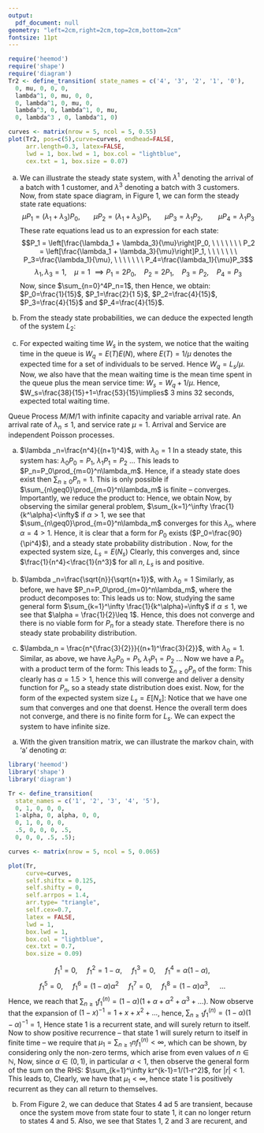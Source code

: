 ```yaml
---
output: 
  pdf_document: null
geometry: "left=2cm,right=2cm,top=2cm,bottom=2cm"
fontsize: 11pt
---
```

\subsection*{Question 1: $M^X/M/1/4$ Queue}

```r
require('heemod')
require('shape')
require('diagram')
Tr2 <- define_transition( state_names = c('4', '3', '2', '1', '0'),
  0, mu, 0, 0, 0, 
  lambda^1, 0, mu, 0, 0, 
  0, lambda^1, 0, mu, 0,  
  lambda^3, 0, lambda^1, 0, mu,
  0, lambda^3 , 0, lambda^1, 0)

curves <- matrix(nrow = 5, ncol = 5, 0.55)
plot(Tr2, pos=c(5),curve=curves, endhead=FALSE,
     arr.length=0.3, latex=FALSE,
     lwd = 1, box.lwd = 1, box.col = "lightblue",
     cex.txt = 1, box.size = 0.07)
```
\begin{figure}
\caption{$M^X/M/1/4$, with $\lambda^1$ and $\lambda^3$ arrivals. See Annex A for R Code.}
\end{figure}
a) We can illustrate the steady state system, with $\lambda^1$ denoting the arrival of a batch with 1 customer, and $\lambda^3$ denoting a batch with 3 customers. \textit{These are not indicies, but a limit of the software.} \newline
Now, from state space diagram, in Figure 1, we can form the steady state rate equations:
$$\mu P_1 = (\lambda_1+\lambda_3)P_0, \ \ \ \ \ \ \
\mu P_2 = (\lambda_1+\lambda_3)P_1, \ \ \ \ \ \ \
\mu P_3 = \lambda_1 P_2, \ \ \ \ \ \ \ \
\mu P_4 = \lambda_1 P_3
$$
These rate equations lead us to an expression for each state: 
$$P_1 = \left[\frac{\lambda_1 + \lambda_3}{\mu}\right]P_0, \ \ \ \ \ \ \ 
P_2 = \left[\frac{\lambda_1 + \lambda_3}{\mu}\right]P_1, \ \ \ \ \ \ \
P_3=\frac{\lambda_1}{\mu}, \ \ \ \ \ \ \  
P_4=\frac{\lambda_1}{\mu}P_3$$
$$ \lambda_1, \lambda_3=1, \ \ \ \  \mu =1 \ \implies 
P_1=2P_0, \ \ \ \ P_2 = 2P_1, \ \ \ \ P_3=P_2, \ \ \ \ P_4=P_3
$$
Now, since $\sum_{n=0}^4P_n=1$, then 
\begin{eqnarray*}\sum_{n=0}^4P_n &=& P_0+2P_0+4P_0+4P_0+4P_0 =1\\
\therefore P_0 &=& \frac{1}{15}
\end{eqnarray*}
Hence, we obtain: $P_0=\frac{1}{15}$, $P_1=\frac{2}{1
5}$, $P_2=\frac{4}{15}$, $P_3=\frac{4}{15}$ and $P_4=\frac{4}{15}$.

b) From the steady state probabilities, we can deduce the expected length of the system $L_2$:
\begin{eqnarray*} L_s = E(N_s) &=& \sum_{n=1}^4 n P_n
= \frac{1}{15}(0+1(2)+2(4)+3(4)+4(4)) \\
&=& \frac{38}{15}\ \ \ \approx 2.53\ \ (3s.f.)
\end{eqnarray*}

c) For expected waiting time $W_s$ in the system, we notice that the waiting time in the queue is $W_q=E(T)E(N)$, where $E(T)=1/\mu$ denotes the expected time for a set of individuals to be served. Hence $W_q=L_s/\mu$. Now, we also have that the mean waiting time is the mean time spent in the queue plus the mean service time: $W_s=W_q+1/\mu$. \newline
Hence, $W_s=\frac{38}{15}+1=\frac{53}{15}\implies$ 3 mins 32 seconds, expected total waiting time.



\newpage
\subsection*{Question 2: $M^X/M/1/\infty$ Queue}
Queue Process $M/M/1$ with infinite capacity and variable arrival rate. An arrival rate of $\lambda_n \leq 1$, and service rate $\mu =1$. Arrival and Service are independent Poisson processes.

a) $\lambda _n=\frac{n^4}{(n+1)^4}$, with $\lambda_0=1$\newline
In a steady state, this system has: $\lambda_0 P_0=P_1$, $\lambda_1 P_1=P_2$ $\ldots$\newline 
This leads to $P_n=P_0\prod_{m=0}^n\lambda_m$. Hence, if a steady state does exist then $\sum_{n\geq0}P_n=1$. This is only possible if $\sum_{n\geq0}\prod_{m=0}^n\lambda_m$ is finite -- converges. Importantly, we reduce the product to:
\begin{eqnarray*}\prod_{m=0}^n\lambda_m&=&1\cdot\frac{1^4}{2^4}\cdot\frac{2^4}{3^4}\cdot\ldots\cdot\frac{n^4}{(n+1)^4}=\left[\frac{n!}{(n+1)!}\right]^4 \\ &=&\frac{1}{(n+1)^4}
\end{eqnarray*}
Hence, we obtain
\begin{eqnarray*}\sum_{n\geq0}\frac{1}{(n+1)^4}=\sum_{n\geq 1}\frac{1}{n^4}
\end{eqnarray*}
Now, by observing the similar general problem, $\sum_{k=1}^\infty \frac{1}{k^\alpha}<\infty$ if $\alpha>1$, we see that $\sum_{n\geq0}\prod_{m=0}^n\lambda_m$ converges for this $\lambda_n$, where $\alpha=4>1$.
Hence, it is clear that a form for $P_0$ exists ($P_0=\frac{90}{\pi^4}$), and a steady state probability distribution \underline{does exist}.\newline
Now, for the expected system size, $L_s=E(N_s)$
\begin{eqnarray*}E(N_s) &=& \sum_{n\geq 0}nP_n \\
&=& P_0 \sum_{n\geq 0} n\cdot \frac{1}{(n+1)^4} = P_0 \sum_{n\geq 1}\frac{n-1}{n^4}\\
&=& P_0 \sum_{n\geq 1}\left[\frac{1}{n^3} - \frac{1}{n^4}\right]
\end{eqnarray*}
Clearly, this converges and, since $\frac{1}{n^4}<\frac{1}{n^3}$ for all $n$, $L_s$ is \underline{finite} and positive. 

b) $\lambda _n=\frac{\sqrt{n}}{\sqrt{n+1}}$, with $\lambda_0=1$\newline
Similarly, as before, we have $P_n=P_0\prod_{m=0}^n\lambda_m$, where the product decomposes to: 
\begin{eqnarray*}\prod_{m=0}^n\lambda_m&=&1\cdot\frac{\sqrt{1}}{\sqrt{2}}\cdot\frac{\sqrt{2}}{\sqrt{3}}\cdot\ldots\cdot\frac{\sqrt{n}}{\sqrt{n+1}}=\sqrt{\frac{n!}{(n+1)!}} \\ &=&\frac{1}{\sqrt{n+1}}
\end{eqnarray*}
This leads us to: 
\begin{eqnarray*} \sum_{n\geq 0} P_n &=& P_0\sum_{n\geq 1} \frac{1}{\sqrt{n}} 
\end{eqnarray*}
Now, studying the same general form $\sum_{k=1}^\infty \frac{1}{k^\alpha}=\infty$ if $\alpha\leq 1$, we see that $\alpha = \frac{1}{2}\leq 1$. Hence, this does not converge and there is no viable form for $P_n$ for a steady state. Therefore there is no steady state probability distribution. 

\newpage 

c) $\lambda_n = \frac{n^{\frac{3}{2}}}{(n+1)^\frac{3}{2}}$, with $\lambda_0=1$.\newline
Similar, as above, we have $\lambda_0 P_0=P_1$, $\lambda_1 P_1=P_2$ $\ldots$ \newline
Now we have a $P_n$ with a product term of the form:
\begin{eqnarray*}\prod_{m=0}^n\lambda_m&=&1\cdot\frac{1^{\frac{3}{2}}}{2^{\frac{3}{2}}}\cdot\frac{2^{\frac{3}{2}}}{3^{\frac{3}{2}}}\cdot\ldots\cdot\frac{n^{\frac{3}{2}}}{(n+1)^{\frac{3}{2}}}=\left[\frac{n!}{(n+1)!}\right]^{\frac{3}{2}} \\ &=&\frac{1}{(n+1)^{\frac{3}{2}}}
\end{eqnarray*}
This leads to $\sum_{n\geq 0}P_n$ of the form: 
\begin{eqnarray*}P_0\sum_{n\geq 1}\frac{1}{n^{\frac{3}{2}}}
\end{eqnarray*}
This clearly has $\alpha=1.5>1$, hence this will converge and deliver a density function for $P_n$, so a steady state distribution does exist. \newline
Now, for the form of the expected system size $L_s=E[N_s]$:
\begin{eqnarray*}E[N_s]&=& \sum_{n\geq 0}n P_n\\
&=&P_0\sum_{n\geq 0}n\cdot \frac{1}{(n+1)^{\frac{3}{2}}}\\
&=&P_0\sum_{n\geq 1}\left[\frac{1}{n^\frac{1}{2}}-\frac{1}{n\frac{3}{2}}\right]
\end{eqnarray*}
Notice that we have one sum that converges and one that doenst. Hence the overall term does not converge, and there is no finite form for $L_s$. We can expect the system to have infinite size.




\newpage 
\subsection*{Question 3: Markov Chain}

a) With the given transition matrix, we can illustrate the markov chain, with 'a' denoting $\alpha$:
```r
library('heemod')
library('shape')
library('diagram')

Tr <- define_transition(
  state_names = c('1', '2', '3', '4', '5'),
  0, 1, 0, 0, 0,
  1-alpha, 0, alpha, 0, 0,
  0, 1, 0, 0, 0, 
  .5, 0, 0, 0, .5,
  0, 0, 0, .5, .5);

curves <- matrix(nrow = 5, ncol = 5, 0.065)

plot(Tr, 
     curve=curves,
     self.shiftx = 0.125, 
     self.shifty = 0, 
     self.arrpos = 1.4,
     arr.type= "triangle",
     self.cex=0.7,
     latex = FALSE,
     lwd = 1, 
     box.lwd = 1, 
     box.col = "lightblue",
     cex.txt = 0.7, 
     box.size = 0.09)
```
\begin{figure}\caption{5 State Markov Chain - See Annex A for R Code}
\end{figure}
$$f_1^1=0, \ \ \ \ \  f_1^2 = 1-\alpha,  \ \ \ \ \ f_1^3 =0, \ \ \ \ \ f_1^4 = \alpha(1-\alpha),$$
$$ f_1^5 = 0,  \ \ \ \ \ f_1^6 = (1-\alpha)\alpha^2  \ \ \ \ \  f_1^7=0,  \ \ \ \ \  f_1^8=(1-\alpha)\alpha^3,  \ \ \ \ \  ...$$
Hence, we reach that $\sum_{n\geq 1}f_1^{(n)}=(1-\alpha)(1+\alpha + \alpha ^2+\alpha ^3 +\ldots)$. Now observe that the expansion of $(1-x)^{-1}=1+x+x^2+...$, hence, $\sum_{n\geq 1}f_1^{(n)}=(1-\alpha)(1-\alpha)^{-1}=1$, Hence state 1 is a recurrent state, and will surely return to itself. Now to show positive recurrence -- that state 1 will surely return to itself in finite time -- we require that $\mu_1=\sum_{n\geq 1}n f_1^{(n)}< \infty$, which can be shown, by considering only the non-zero terms, which arise from even values of $n\in\mathbb{N}$, 
\begin{eqnarray*}\mu_i \sum_{n\geq 1}n f_1^{(n)}&=&\sum_{n\geq 1}(2n)f_1^{(2n)} \\
&=&2\sum_{n\geq 1}n (-1\alpha)\alpha^{n-1} \\
&=& 2(1-\alpha)\sum_{n\geq 1}n\alpha^{n-1}
\end{eqnarray*}
Now, since $\alpha \in (0,1)$, in particular $\alpha< 1$, then observe the general form of the sum on the RHS: $\sum_{k=1}^\infty kr^{k-1}=1/(1-r^2)$, for $|r|<1$. This leads to, 
\begin{eqnarray*}\sum_{n\geq 1}n f_1^{(n)}&=& \frac{2(1-\alpha)}{(1-\alpha)^2}=\frac{2}{1-\alpha}
\end{eqnarray*}
Clearly, we have that $\mu_1<\infty$, hence state 1 is positively recurrent as they can all return to themselves. 

\newpage 

b) From Figure 2, we can deduce that States 4 ad 5 are transient, because once the system move from state four to state 1, it can no longer return to states 4 and 5. \newline
Also, we see that States 1, 2 and 3 are recurent, and 
















##
\newpage
\subsection*{Annex A: Queue System R Code}
\begin{verbatim}
require('heemod')
require('shape')
require('diagram')
Tr2 <- define_transition( state_names = c('4', '3', '2', '1', '0'),
  0, mu, 0, 0, 0, 
  lambda^1, 0, mu, 0, 0, 
  0, lambda^1, 0, mu, 0,  
  lambda^3, 0, lambda^1, 0, mu,
  0, lambda^3 , 0, lambda^1, 0)

curves <- matrix(nrow = 5, ncol = 5, 0.55)
plot(Tr2, pos=c(5),curve=curves, endhead=FALSE,
     arr.length=0.3, latex=FALSE,
     lwd = 1, box.lwd = 1, box.col = "lightblue",
     cex.txt = 1, box.size = 0.07)
\end{verbatim}



\subsection*{Annex B: Markov Chain Plot in R}
\begin{verbatim}
library('heemod')
library('shape')
library('diagram')

Tr <- define_transition(
  state_names = c('1', '2', '3', '4', '5'),
  0, 1, 0, 0, 0,
  1-alpha, 0, alpha, 0, 0,
  0, 1, 0, 0, 0, 
  .5, 0, 0, 0, .5,
  0, 0, 0, .5, .5);

curves <- matrix(nrow = 5, ncol = 5, 0.065)

plot(Tr, 
     curve=curves,
     self.shiftx = 0.125, 
     self.shifty = 0, 
     self.arrpos = 1.4,
     arr.type= "triangle",
     self.cex=0.7,
     latex = FALSE,
     lwd = 1, 
     box.lwd = 1, 
     box.col = "lightblue",
     cex.txt = 0.7, 
     box.size = 0.09)
\end{verbatim}






